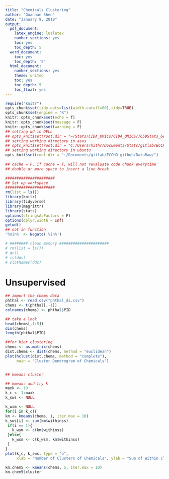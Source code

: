 ```yaml
---
title: "Chemicals Clustering"
author: "Guannan Shen"
date: "January 9, 2019"
output: 
  pdf_document:
    latex_engine: lualatex
    number_sections: yes
    toc: yes
    toc_depth: 5
  word_document:
    toc: yes
    toc_depth: '5'
  html_document:
    number_sections: yes
    theme: united
    toc: yes
    toc_depth: 5
    toc_float: yes
---
```


```r
require("knitr")
opts_chunk$set(tidy.opts=list(width.cutoff=60),tidy=TRUE)
opts_chunk$set(engine = "R")
knitr::opts_chunk$set(echo = T)
knitr::opts_chunk$set(message = F)
knitr::opts_chunk$set(warning = F)
## setting wd in DELL
## opts_knit$set(root.dir = "~/Stats/CIDA_OMICs/CIDA_OMICS/7659Stats_Genetics/HW5/")
## setting working directory in asus 
## opts_knit$set(root.dir = "C:/Users/hithr/Documents/Stats/gitlab/ECCHO_github/DataRaw/") 
## setting working directory in ubuntu
opts_knit$set(root.dir = "~/Documents/gitlab/ECCHO_github/DataRaw/")
                                                 
## cache = F, if cache = T, will not revaluate code chunk everytime
## double or more space to insert a line break
```


```r
######################
## Set up workspace
######################
rm(list = ls())
library(knitr)
library(tidyverse)
library(magrittr)
library(stats)
options(stringsAsFactors = F)
options(dplyr.width = Inf)
getwd()
## not in function
'%nin%' <- Negate('%in%')

# ######## clean memory ######################
# rm(list = ls())
# gc()
# is(dds)
# slotNames(dds)

```


# Unsupervised

```r
## import the chems data
phthal <- read.csv("phthal_di.csv")
chems <- t(phthal[,-1])
colnames(chems) <- phthal$PID

## take a look
head(chems[,1:5])
dim(chems)
length(phthal$PID)

##for hier clustering
chems <- as.matrix(chems)
dist.chems <- dist(chems, method = "euclidean")
plot(hclust(dist.chems, method = "complete"),
     main = "Cluster Dendrogram of Chemicals")


## kmeans cluster

## kmeans and try k
maxk <- 10
k_c <- 1:maxk
k_sws <- NULL

k_wsm <- NULL
for(i in k_c){
km <- kmeans(chems, i, iter.max = 10)
k_sws[i] <- sum(km$withinss)
 if(i == 1){
   k_wsm <- c(km$withinss)
 }else{
   k_wsm <- c(k_wsm, km$withinss)
 }
}
plot(k_c, k_sws, type = "o", 
     xlab = "Number of Clusters of Chemicals", ylab = "Sum of Within cluster sum of squares")

km.chem5 <- kmeans(chems, 5, iter.max = 10)
km.chem5$cluster

```